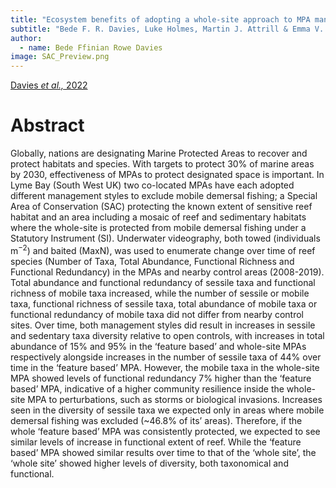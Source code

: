```yaml
---
title: "Ecosystem benefits of adopting a whole‐site approach to MPA management."
subtitle: "Bede F. R. Davies, Luke Holmes, Martin J. Attrill & Emma V. Sheehan"
author:
  - name: Bede Ffinian Rowe Davies
image: SAC_Preview.png
---
```


[Davies *et al.,* 2022](https://onlinelibrary.wiley.com/doi/10.1111/fme.12581)

# Abstract

Globally, nations are designating Marine Protected Areas to recover and protect habitats and species. With targets to protect 30% of marine areas by 2030, effectiveness of MPAs to protect designated space is important. In Lyme Bay (South West UK) two co-located MPAs have each adopted different management styles to exclude mobile demersal fishing; a Special Area of Conservation (SAC) protecting the known extent of sensitive reef habitat and an area including a mosaic of reef and sedimentary habitats where the whole-site is protected from mobile demersal fishing under a Statutory Instrument (SI). Underwater videography, both towed (individuals m$^{-2}$) and baited (MaxN), was used to enumerate change over time of reef species (Number of Taxa, Total Abundance, Functional Richness and Functional Redundancy) in the MPAs and nearby control areas (2008-2019). Total abundance and functional redundancy of sessile taxa and functional richness of mobile taxa increased, while the number of sessile or mobile taxa, functional richness of sessile taxa, total abundance of mobile taxa or functional redundancy of mobile taxa did not differ from nearby control sites. Over time, both management styles did result in increases in sessile and sedentary taxa diversity relative to open controls, with increases in total abundance of 15% and 95% in the 'feature based' and whole-site MPAs respectively alongside increases in the number of sessile taxa of 44% over time in the 'feature based' MPA. However, the mobile taxa in the whole-site MPA showed levels of functional redundancy 7% higher than the 'feature based' MPA, indicative of a higher community resilience inside the whole-site MPA to perturbations, such as storms or biological invasions. Increases seen in the diversity of sessile taxa we expected only in areas where mobile demersal fishing was excluded (\~46.8% of its' areas). Therefore, if the whole 'feature based' MPA was consistently protected, we expected to see similar levels of increase in functional extent of reef. While the 'feature based' MPA showed similar results over time to that of the 'whole site', the 'whole site' showed higher levels of diversity, both taxonomical and functional.
